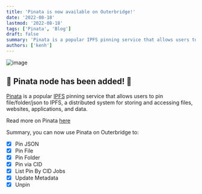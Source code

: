 ```yaml
---
title: 'Pinata is now available on Outerbridge!'
date: '2022-08-18'
lastmod: '2022-08-18'
tags: ['Pinata', 'Blog']
draft: false
summary: 'Pinata is a popular IPFS pinning service that allows users to pin file/folder/json to IPFS, a distributed..'
authors: ['kenh']
---
```


![image](https://user-images.githubusercontent.com/26460777/185458966-c0044303-9f2d-4ba4-8df9-8ad1def4847a.png)

## 🎉 Pinata node has been added! 🎉

[Pinata](https://www.pinata.cloud/) is a popular [IPFS](https://docs.ipfs.io/concepts/how-ipfs-works/) pinning service that allows users to pin file/folder/json to IPFS, a distributed system for storing and accessing files, websites, applications, and data.

Read more on Pinata [here](https://docs.pinata.cloud/faq)

Summary, you can now use Pinata on Outerbridge to:

- [x] Pin JSON
- [x] Pin File
- [x] Pin Folder
- [x] Pin via CID
- [x] List Pin By CID Jobs
- [x] Update Metadata
- [x] Unpin
